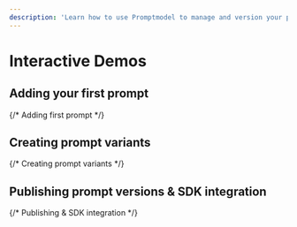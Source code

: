 ```yaml
---
description: 'Learn how to use Promptmodel to manage and version your prompts, with interactive demos.'
---
```



# Interactive Demos

## Adding your first prompt

{/* Adding first prompt */}

<GuideflowEmbed src="https://app.guideflow.com/embed/6kwll0b1ry" />

## Creating prompt variants

{/* Creating prompt variants */}

<GuideflowEmbed src="https://app.guideflow.com/embed/6kwl20c1ry" />

## Publishing prompt versions & SDK integration

{/* Publishing & SDK integration */}

<GuideflowEmbed src="https://app.guideflow.com/embed/zpeyyqh8rn" />

